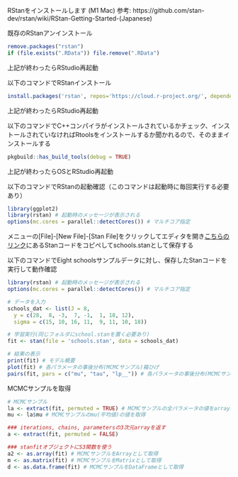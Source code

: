 RStanをインストールします (M1 Mac)
参考: https://github.com/stan-dev/rstan/wiki/RStan-Getting-Started-(Japanese)

既存のRStanアンインストール
```r
remove.packages("rstan")
if (file.exists(".RData")) file.remove(".RData")
```
上記が終わったらRStudio再起動

以下のコマンドでRStanインストール
```r
install.packages('rstan', repos='https://cloud.r-project.org/', dependencies=TRUE)
```
上記が終わったらRStudio再起動

以下のコマンドでC++コンパイラがインストールされているかチェック、インストールされていなければRtoolsをインストールするか聞かれるので、そのままインストールする
```r
pkgbuild::has_build_tools(debug = TRUE)
```
上記が終わったらOSとRStudio再起動

以下のコマンドでRStanの起動確認（このコマンドは起動時に毎回実行する必要あり）
```r
library(ggplot2)
library(rstan) # 起動時のメッセージが表示される
options(mc.cores = parallel::detectCores()) # マルチコア指定
```
メニューの[File]-[New File]-[Stan File]をクリックしてエディタを開き[こちらのリンク](https://github.com/stan-dev/rstan/wiki/RStan-Getting-Started-(Japanese)#%E4%BE%8B-1-eight-schools)にあるStanコードをコピペしてschools.stanとして保存する

以下のコマンドでEight schoolsサンプルデータに対し、保存したStanコードを実行して動作確認
```r
library(rstan) # 起動時のメッセージが表示される
options(mc.cores = parallel::detectCores()) # マルチコア指定

# データを入力
schools_dat <- list(J = 8,
  y = c(28,  8, -3,  7, -1,  1, 18, 12),
  sigma = c(15, 10, 16, 11,  9, 11, 10, 18))

# 学習実行(同じフォルダにschool.stanを置く必要あり)
fit <- stan(file = 'schools.stan', data = schools_dat)

# 結果の表示
print(fit) # モデル概要
plot(fit) # 各パラメータの事後分布(MCMCサンプル)箱ひげ
pairs(fit, pars = c("mu", "tau", "lp__")) # 各パラメータの事後分布(MCMCサンプル)をPairplot
```

MCMCサンプルを取得
```r
# MCMCサンプル
la <- extract(fit, permuted = TRUE) # MCMCサンプルの全パラメータの値をarraysのlistとして返す
mu <- la$mu # MCMCサンプルのmu(平均値)の値を取得

### iterations, chains, parametersの3次元arrayを返す
a <- extract(fit, permuted = FALSE)

### stanfitオブジェクトにS3関数を使う
a2 <- as.array(fit) # MCMCサンプルをArrayとして取得
m <- as.matrix(fit) # MCMCサンプルをMatrixとして取得
d <- as.data.frame(fit) # MCMCサンプルをDataFrameとして取得
```